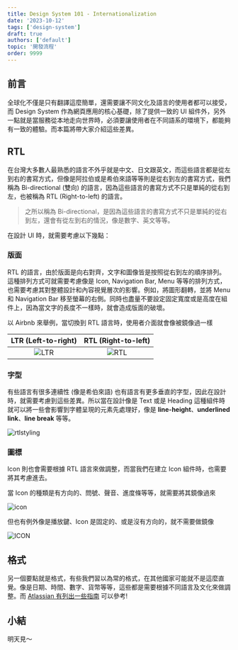 ```yaml
---
title: Design System 101 - Internationalization
date: '2023-10-12'
tags: ['design-system']
draft: true
authors: ['default']
topic: '開發流程'
order: 9999
---
```


## 前言

全球化不僅是只有翻譯這麼簡單，還需要讓不同文化及語言的使用者都可以接受，而 Design System 作為網頁應用的核心基礎，除了提供一致的 UI 組件外，另外一點就是當服務從本地走向世界時，必須要讓使用者在不同語系的環境下，都能夠有一致的體驗。而本篇將帶大家介紹這些差異。

## RTL

在台灣大多數人最熟悉的語言不外乎就是中文、日文跟英文，而這些語言都是從左到右的書寫方式，但像是阿拉伯或是希伯來語等等則是從右到左的書寫方式，我們稱為 Bi-directional (雙向) 的語言，因為這些語言的書寫方式不只是單純的從右到左，也被稱為 RTL (Right-to-left) 的語言。

> 之所以稱為 Bi-directional，是因為這些語言的書寫方式不只是單純的從右到左，還會有從左到右的情況，像是數字、英文等等。

在設計 UI 時，就需要考慮以下幾點：

### 版面

RTL 的語言，由於版面是向右對齊，文字和圖像皆是按照從右到左的順序排列。這種排列方式可就需要考慮像是 Icon, Navigation Bar, Menu 等等的排列方式，也需要考慮其對整體設計和內容視覺層次的影響。例如，將圖形翻轉，並將 Menu 和 Navigation Bar 移至螢幕的右側。同時也盡量不要設定固定寬度或是高度在組件上，因為當文字的長度不一樣時，就會造成版面的破壞。

以 Airbnb 來舉例，當切換到 RTL 語言時，使用者介面就會像被鏡像過一樣

|          LTR (Left-to-right)          |          RTL (Right-to-left)          |
| :-----------------------------------: | :-----------------------------------: |
| ![LTR](https://imgur.com/BNL8eRb.png) | ![RTL](https://imgur.com/Kc3EbF4.png) |

### 字型

有些語言有很多連續性 (像是希伯來語) 也有語言有更多垂直的字型，因此在設計時，就需要考慮到這些差異。所以當在設計像是 Text 或是 Heading 這種組件時就可以將一些會影響到字體呈現的元素先處理好，像是 **line-height**、**underlined link**、**line break** 等等。

![rtlstyling](https://rtlstyling.com/img/ar-kasra.png)

### 圖標

Icon 則也會需要根據 RTL 語言來做調整，而當我們在建立 Icon 組件時，也需要將其考慮進去。

當 Icon 的種類是有方向的、問號、聲音、進度條等等，就需要將其鏡像過來

<Image
  src="https://imgur.com/OwSRJsF.png"
  alt="icon"
  width={244}
  height={297}
  sourceTitle="Pinterest example"
  sourceUrl="https://m3.material.io/foundations/design-tokens/how-to-read-tokens"
/>

但也有例外像是播放鍵、Icon 是固定的、或是沒有方向的，就不需要做鏡像

![ICON](https://imgur.com/OsclVPk.png)

## 格式

另一個要點就是格式，有些我們習以為常的格式，在其他國家可能就不是這麼直覺。像是日期、時間、數字、貨幣等等，這些都是需要根據不同語言及文化來做調整。而 [Atlassian 有列出一些指南](https://atlassian.design/content/writing-guidelines/date-and-time-guideline) 可以參考!

## 小結

明天見～
